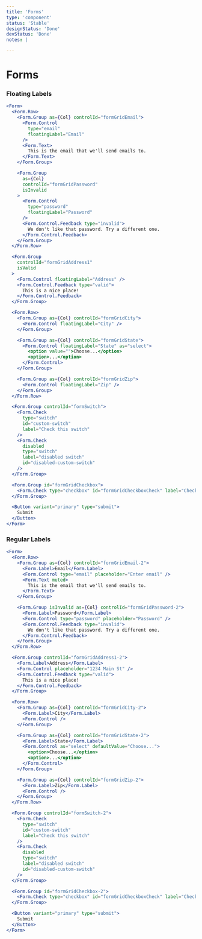 ```yaml
---
title: 'Forms'
type: 'component'
status: 'Stable'
designStatus: 'Done'
devStatus: 'Done'
notes: |

---
```



# Forms

<SingleComponentStatus frontmatter={props?.pageContext?.frontmatter} />


### Floating Labels

```jsx live
<Form>
  <Form.Row>
    <Form.Group as={Col} controlId="formGridEmail">
      <Form.Control
        type="email"
        floatingLabel="Email"
      />
      <Form.Text>
        This is the email that we'll send emails to.
      </Form.Text>
    </Form.Group>

    <Form.Group
      as={Col}
      controlId="formGridPassword"
      isInvalid
    >
      <Form.Control
        type="password"
        floatingLabel="Password"
      />
      <Form.Control.Feedback type="invalid">
        We don't like that password. Try a different one.
      </Form.Control.Feedback>
    </Form.Group>
  </Form.Row>

  <Form.Group
    controlId="formGridAddress1"
    isValid
  >
    <Form.Control floatingLabel="Address" />
    <Form.Control.Feedback type="valid">
      This is a nice place!
    </Form.Control.Feedback>
  </Form.Group>

  <Form.Row>
    <Form.Group as={Col} controlId="formGridCity">
      <Form.Control floatingLabel="City" />
    </Form.Group>

    <Form.Group as={Col} controlId="formGridState">
      <Form.Control floatingLabel="State" as="select">
        <option value="">Choose...</option>
        <option>...</option>
      </Form.Control>
    </Form.Group>

    <Form.Group as={Col} controlId="formGridZip">
      <Form.Control floatingLabel="Zip" />
    </Form.Group>
  </Form.Row>

  <Form.Group controlId="formSwitch">
    <Form.Check
      type="switch"
      id="custom-switch"
      label="Check this switch"
    />
    <Form.Check
      disabled
      type="switch"
      label="disabled switch"
      id="disabled-custom-switch"
    />
  </Form.Group>

  <Form.Group id="formGridCheckbox">
    <Form.Check type="checkbox" id="formGridCheckboxCheck" label="Check me out" />
  </Form.Group>

  <Button variant="primary" type="submit">
    Submit
  </Button>
</Form>
```



### Regular Labels

```jsx live
<Form>
  <Form.Row>
    <Form.Group as={Col} controlId="formGridEmail-2">
      <Form.Label>Email</Form.Label>
      <Form.Control type="email" placeholder="Enter email" />
      <Form.Text muted>
        This is the email that we'll send emails to.
      </Form.Text>
    </Form.Group>

    <Form.Group isInvalid as={Col} controlId="formGridPassword-2">
      <Form.Label>Password</Form.Label>
      <Form.Control type="password" placeholder="Password" />
      <Form.Control.Feedback type="invalid">
        We don't like that password. Try a different one.
      </Form.Control.Feedback>
    </Form.Group>
  </Form.Row>

  <Form.Group controlId="formGridAddress1-2">
    <Form.Label>Address</Form.Label>
    <Form.Control placeholder="1234 Main St" />
    <Form.Control.Feedback type="valid">
      This is a nice place!
    </Form.Control.Feedback>
  </Form.Group>

  <Form.Row>
    <Form.Group as={Col} controlId="formGridCity-2">
      <Form.Label>City</Form.Label>
      <Form.Control />
    </Form.Group>

    <Form.Group as={Col} controlId="formGridState-2">
      <Form.Label>State</Form.Label>
      <Form.Control as="select" defaultValue="Choose...">
        <option>Choose...</option>
        <option>...</option>
      </Form.Control>
    </Form.Group>

    <Form.Group as={Col} controlId="formGridZip-2">
      <Form.Label>Zip</Form.Label>
      <Form.Control />
    </Form.Group>
  </Form.Row>

  <Form.Group controlId="formSwitch-2">
    <Form.Check
      type="switch"
      id="custom-switch"
      label="Check this switch"
    />
    <Form.Check
      disabled
      type="switch"
      label="disabled switch"
      id="disabled-custom-switch"
    />
  </Form.Group>

  <Form.Group id="formGridCheckbox-2">
    <Form.Check type="checkbox" id="formGridCheckboxCheck" label="Check me out" />
  </Form.Group>

  <Button variant="primary" type="submit">
    Submit
  </Button>
</Form>
```
